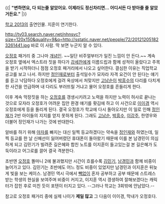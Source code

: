 {{|
'''"변하면요, 다 되는줄 알았어요. 이제라도 정신차리면... 어디서든 다 받아줄 줄 알았거든요."'''
|}}

[[학교 2013]]의 출연인물. 지훈이 연기한다.

http://tv03.search.naver.net/nhnsvc?size=120x150&quality=9&q=http://sstatic.naver.net/people/72/201212051823261441.jpg
바로 이 사람. 딱 보면 누군지 알 수 있다.

[[오정호]] 패거리 중 그나마 [[개념]]인. ~~일단 비주얼부터가 일진 느낌이 안 든다.~~ 계속 오정호 옆에서 엑스트라 짓을 하다가 [[강세찬]]에게 이름드립과 함께 성적이 올랐다고 주목을 받기 시작하더니 점점 오정호 패거리에서 나오고 싶어한다. 결심한 이유는 직업학교 공고를 보고 나서. 하지만 [[정인재]]로부터 출석일수가 모자라 자격 요건이 안 된다는 얘기를 듣고 낙담하다 오정호에게 걸려 옥상에서 처맞지만 [[고남순]]이 [[박흥수]]의 다리를 다치게 한 사건을 언급하며 내 다리도 부러뜨릴 거냐고 물어 오정호를 흔들리게 한다. 

이후 계속 막장짓을 하는 [[오정호]]를 갱생시키려고 노력을 하지만 노력이 허사로 끝나는 것으로 모자라 오정호가 어려운 집안 환경 얘기를 홧김에 하고 이 사건으로 [[이이경]] 역시 오정호에게 등을 돌리게 된다. 결국 오정호가 학교에 다시 돌아오지만 이 일로 인해 [[정인재]]가 2반 아이들의 지지를 얻지 못하게 된다. 그래도 [[고남순]], [[박흥수]], [[이강주]], 한영우와 더불어 정인재가 나가는 것에 반대한다.

알바를 하기 위해 [[야자]]를 빠지는 대신 일찍 등교하겠다는 약속을 [[정인재]]와 하였는데, 일찍 등교를 한 날 신혜선이 잃어버렸던 휴대폰이 돌아왔기 때문에 이를 본 남경민이 의심하게 되고 김민기가 빌려준 길은혜와 합친 노트를 이지훈이 들고있는걸 본 길은혜가 도둑이라고 어그로를 끌어 결국 격분한다. 

초반엔 [[오정호]] 똘마니 2에 불과했지만 시간이 흐를수록 [[김민기]], [[남경민]]과 함께 비중이 늘어가고 있다. 김민기는 초반에도 어느 정도 비중이 있었지만 남경민과 이지훈은 뒤늦게 빛을 보는 케이스. 남경민 역시 극에서 [[빽]]없이 혼자 공부하고 공부 때문에 스트레스 받는 학생의 현실을 보여주며 비중이 커지고, 이지훈 역시 갱생하여 잘해보겠다는 캐릭터가 잡힌 후로 미친 듯이 포텐이 터지고 있다. --그러나 학교는 3회밖에 안남았다.-- 

참고로 오정호 패거리 중에 실제 나이가 '''제일 많고''' 그 다음이 이이경, 막내가 오정호다. 
